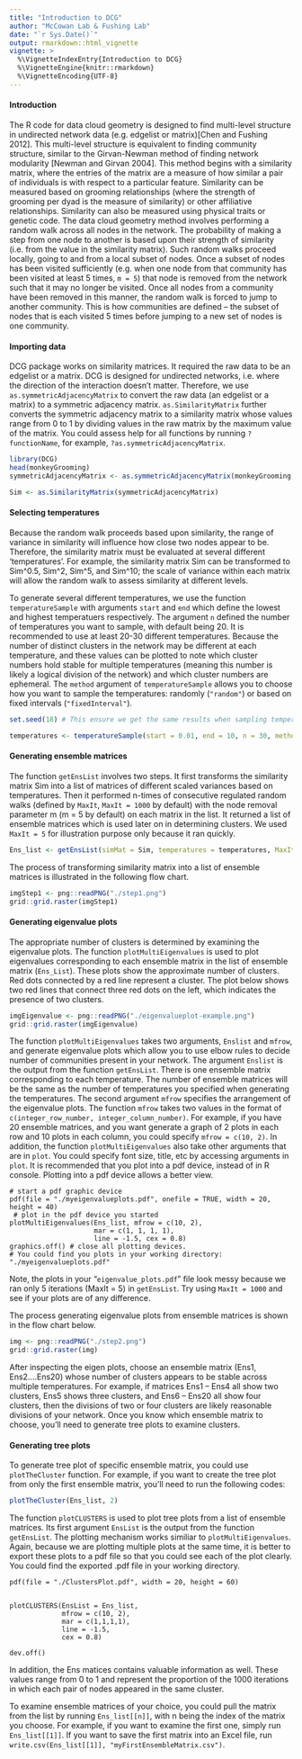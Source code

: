```yaml
---
title: "Introduction to DCG"
author: "McCowan Lab & Fushing Lab"
date: "`r Sys.Date()`"
output: rmarkdown::html_vignette
vignette: >
  %\VignetteIndexEntry{Introduction to DCG}
  %\VignetteEngine{knitr::rmarkdown}
  %\VignetteEncoding{UTF-8}
---
```



#### Introduction 
The R code for data cloud geometry is designed to find multi-level structure in undirected network data (e.g. edgelist or matrix)[Chen and Fushing 2012]. This multi-level structure is equivalent to finding community structure, similar to the Girvan-Newman method of finding network modularity [Newman and Girvan 2004]. This method begins with a similarity matrix, where the entries of the matrix are a measure of how similar a pair of individuals is with respect to a particular feature. Similarity can be measured based on grooming relationships (where the strength of grooming per dyad is the measure of similarity) or other affiliative relationships. Similarity can also be measured using physical traits or genetic code.
The data cloud geometry method involves performing a random walk across all nodes in the network. The probability of making a step from one node to another is based upon their strength of similarity (i.e. from the value in the similarity matrix). Such random walks proceed locally, going to and from a local subset of nodes. Once a subset of nodes has been visited sufficiently (e.g. when one node from that community has been visited at least 5 times, `m = 5`) that node is removed from the network such that it may no longer be visited. Once all nodes from a community have been removed in this manner, the random walk is forced to jump to another community. This is how communities are defined – the subset of nodes that is each visited 5 times before jumping to a new set of nodes is one community. 



#### Importing data

DCG package works on similarity matrices. It required the raw data to be an edgelist or a matrix. DCG is designed for undirected networks, i.e. where the direction of the interaction doesn’t matter. Therefore, we use `as.symmetricAdjacencyMatrix` to convert the raw data (an edgelist or a matrix) to a symmetric adjacency matrix. `as.SimilarityMatrix` further converts the symmetric adjacency matrix to a similarity matrix whose values range from 0 to 1 by dividing values in the raw matrix by the maximum value of the matrix. You could assess help for all functions by running `?functionName`, for example, `?as.symmetricAdjacencyMatrix`. 

```r
library(DCG)
head(monkeyGrooming)
symmetricAdjacencyMatrix <- as.symmetricAdjacencyMatrix(monkeyGrooming, weighted = TRUE, rule = "weak")

Sim <- as.SimilarityMatrix(symmetricAdjacencyMatrix)


```

#### Selecting temperatures

Because the random walk proceeds based upon similarity, the range of variance in similarity will influence how close two nodes appear to be. Therefore, the similarity matrix must be evaluated at several different ‘temperatures’. For example, the similarity matrix Sim can be transformed to Sim^0.5, Sim^2, Sim^5, and Sim^10; the scale of variance within each matrix will allow the random walk to assess similarity at different levels. 

To generate several different temperatures, we use the function `temperatureSample` with arguments `start` and `end` which define the lowest and highest temperatuers respectively. The argument `n` defined the number of temperatures you want to sample, with default being 20. It is recommended to use at least 20-30 different temperatures. Because the number of distinct clusters in the network may be different at each temperature, and these values can be plotted to note which cluster numbers hold stable for multiple temperatures (meaning this number is likely a logical division of the network) and which cluster numbers are ephemeral. The `method` argument of `temperatureSample` allows you to choose how you want to sample the temperatures: randomly (`"random"`) or based on fixed intervals (`"fixedInterval"`).

```r

set.seed(18) # This ensure we get the same results when sampling temperares. It is not required. 

temperatures <- temperatureSample(start = 0.01, end = 10, n = 30, method = 'fixedInterval') 


```


#### Generating ensemble matrices

The function `getEnsList` involves two steps. It first transforms the similarity matrix Sim into a list of matrices of different scaled variances based on temperatures. Then it performed n-times of consecutive regulated random walks (defined by `MaxIt`, `MaxIt = 1000` by default) with the node removal parameter m (m = 5 by default) on each matrix in the list. It returned a list of ensemble matrices which is used later on in determining clusters. We used `MaxIt = 5` for illustration purpose only because it ran quickly.

```r
Ens_list <- getEnsList(simMat = Sim, temperatures = temperatures, MaxIt = 5, m = 5)
```

The process of transforming similarity matrix into a list of ensemble matrices is illustrated in the following flow chart. 
```r
imgStep1 <- png::readPNG("./step1.png")
grid::grid.raster(imgStep1)
```


#### Generating eigenvalue plots

The appropriate number of clusters is determined by examining the eigenvalue plots. The function `plotMultiEigenvalues` is used to plot eigenvalues corresponding to each ensemble matrix in the list of ensemble matrix (`Ens_List`). These plots show the approximate number of clusters. Red dots connected by a red line represent a cluster. The plot below shows two red lines that connect three red dots on the left, which indicates the presence of two clusters.

```r
imgEigenvalue <- png::readPNG("./eigenvalueplot-example.png")
grid::grid.raster(imgEigenvalue)
```


The function `plotMultiEigenvalues` takes two arguments, `Enslist` and `mfrow`, and generate eigenvalue plots which allow you to use elbow rules to decide number of communities present in your network. The argument `Enslist` is the output from the function `getEnsList`. There is one ensemble matrix corresponding to each temperature. The number of ensemble matrices will be the same as the number of temperatures you specified when generating the temperatures. The second argument `mfrow` specifies the arrangement of the eigenvalue plots. The function `mfrow` takes two values in the format of `c(integer_row_number, integer_column_number)`. For example, if you have 20 ensemble matrices, and you want generate a graph of 2 plots in each row and 10 plots in each column, you could specify `mfrow = c(10, 2)`. In addition, the function `plotMultiEigenvalues` also take other arguments that are in `plot`. You could specify font size, title, etc by accessing arguments in `plot`. It is recommended that you plot into a pdf device, instead of in R console. Plotting into a pdf device allows a better view.

```
# start a pdf graphic device
pdf(file = "./myeigenvalueplots.pdf", onefile = TRUE, width = 20, height = 40) 
 # plot in the pdf device you started
plotMultiEigenvalues(Ens_list, mfrow = c(10, 2), 
                     mar = c(1, 1, 1, 1),
                     line = -1.5, cex = 0.8)
graphics.off() # close all plotting devices. 
# You could find you plots in your working directory: "./myeigenvalueplots.pdf"
```

Note, the plots in your "`eigenvalue_plots.pdf`" file look messy because we ran only 5 iterations (MaxIt = 5) in `getEnsList`. Try using `MaxIt = 1000` and see if your plots are of any difference.

The process generating eigenvalue plots from ensemble matrices is shown in the flow chart below.

```r
img <- png::readPNG("./step2.png")
grid::grid.raster(img)
```



After inspecting the eigen plots, choose an ensemble matrix (Ens1, Ens2….Ens20) whose number of clusters appears to be stable across multiple temperatures.  For example, if matrices Ens1 – Ens4 all show two clusters, Ens5 shows three clusters, and Ens6 – Ens20 all show four clusters, then the divisions of two or four clusters are likely reasonable divisions of your network. Once you know which ensemble matrix to choose, you'll need to generate tree plots to examine clusters.

#### Generating tree plots

To generate tree plot of specific ensemble matrix, you could use `plotTheCluster` function. For example, if you want to create the tree plot from only the first ensemble matrix, you'll need to run the following codes:


```r
plotTheCluster(Ens_list, 2)
```


The function `plotCLUSTERS` is used to plot tree plots from a list of ensemble matrices. Its first argument `EnsList` is the output from the function `getEnsList`. The plotting mechanism works similiar to `plotMultiEigenvalues`. Again, because we are plotting multiple plots at the same time, it is better to export these plots to a pdf file so that you could see each of the plot clearly. You could find the exported .pdf file in your working directory.

```
pdf(file = "./ClustersPlot.pdf", width = 20, height = 60)


plotCLUSTERS(EnsList = Ens_list, 
             mfrow = c(10, 2), 
             mar = c(1,1,1,1),
             line = -1.5, 
             cex = 0.8)

dev.off()
```


In addition, the Ens matices contains valuable information as well. These values range from 0 to 1 and represent the proportion of the 1000 iterations in which each pair of nodes appeared in the same cluster. 

To examine ensemble matrices of your choice, you could pull the matrix from the list by running `Ens_list[[n]]`, with n being the index of the matrix you choose. For example, if you want to examine the first one, simply run `Ens_list[[1]]`. If you want to save the first matrix into an Excel file, run `write.csv(Ens_list[[1]], "myFirstEnsembleMatrix.csv")`.
